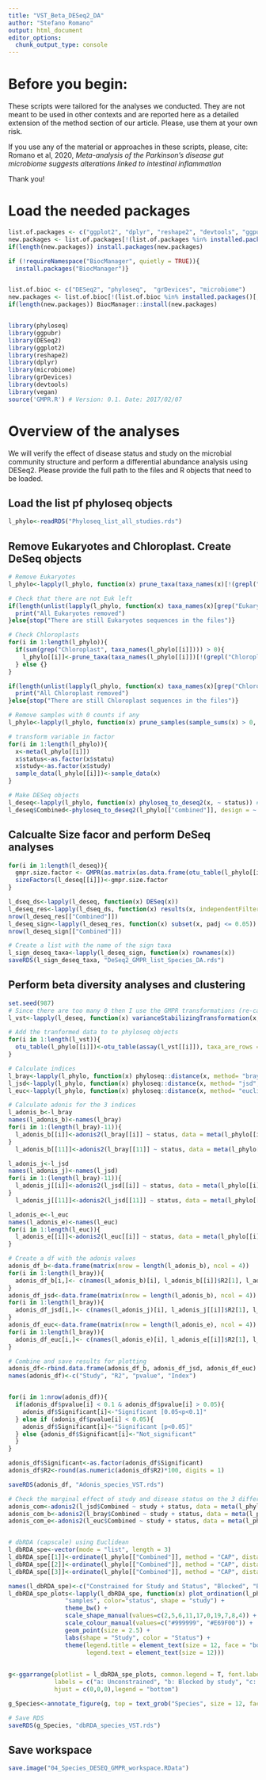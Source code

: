 ```yaml
---
title: "VST_Beta_DESeq2_DA"
author: "Stefano Romano"
output: html_document
editor_options: 
  chunk_output_type: console
---
```

# Before you begin:

These scripts were tailored for the analyses we conducted. They are not meant to be used in other contexts and are reported here as a detailed extension of the method section of our article. Please, use them at your own risk.

If you use any of the material or approaches in these scripts, please, cite:
Romano et al, 2020, *Meta-analysis of the Parkinson’s disease gut microbiome suggests alterations linked to intestinal inflammation*

Thank you!

# Load the needed packages
```r
list.of.packages <- c("ggplot2", "dplyr", "reshape2", "devtools", "ggpubr", "vegan")
new.packages <- list.of.packages[!(list.of.packages %in% installed.packages()[,"Package"])]
if(length(new.packages)) install.packages(new.packages)

if (!requireNamespace("BiocManager", quietly = TRUE)){
  install.packages("BiocManager")}


list.of.bioc <- c("DESeq2", "phyloseq",  "grDevices", "microbiome")
new.packages <- list.of.bioc[!(list.of.bioc %in% installed.packages()[,"Package"])]
if(length(new.packages)) BiocManager::install(new.packages)


library(phyloseq)
library(ggpubr)
library(DESeq2)
library(ggplot2)
library(reshape2)
library(dplyr)
library(microbiome) 
library(grDevices)
library(devtools)
library(vegan)
source('GMPR.R') # Version: 0.1. Date: 2017/02/07
```

# Overview of the analyses
We will verify the effect of disease status and study on the microbial community structure and perform a differential abundance analysis using DESeq2.
Please provide the full path to the files and R objects that need to be loaded.

## Load the list pf phyloseq objects
```r
l_phylo<-readRDS("Phyloseq_list_all_studies.rds")
```

## Remove Eukaryotes and Chloroplast. Create DeSeq objects
```r
# Remove Eukaryotes
l_phylo<-lapply(l_phylo, function(x) prune_taxa(taxa_names(x)[!(grepl("Eukaryota", taxa_names(x), ignore.case = TRUE))], x))

# Check that there are not Euk left
if(length(unlist(lapply(l_phylo, function(x) taxa_names(x)[grep("Eukary*", taxa_names(x))]))) == 0){
  print("All Eukaryotes removed")
}else{stop("There are still Eukaryotes sequences in the files")}

# Check Chloroplasts
for(i in 1:length(l_phylo)){
  if(sum(grep("Chloroplast", taxa_names(l_phylo[[i]]))) > 0){
    l_phylo[[i]]<-prune_taxa(taxa_names(l_phylo[[i]])[!(grepl("Chloropl*", taxa_names(l_phylo[[i]]), ignore.case = TRUE))], l_phylo[[i]])
  } else {}
}

if(length(unlist(lapply(l_phylo, function(x) taxa_names(x)[grep("Chloropl*", taxa_names(x))]))) == 0){
  print("All Chloroplast removed")
}else{stop("There are still Chloroplast sequences in the files")}

# Remove samples with 0 counts if any 
l_phylo<-lapply(l_phylo, function(x) prune_samples(sample_sums(x) > 0, x))

# transform variable in factor
for(i in 1:length(l_phylo)){
  x<-meta(l_phylo[[i]])
  x$status<-as.factor(x$statu)
  x$study<-as.factor(x$study)
  sample_data(l_phylo[[i]])<-sample_data(x)
}

# Make DESeq objects
l_deseq<-lapply(l_phylo, function(x) phyloseq_to_deseq2(x, ~ status)) # The warning here is meaningless because we are going to create a new ds object below for the combined dataset
l_deseq$Combined<-phyloseq_to_deseq2(l_phylo[["Combined"]], design = ~ study + status)

```

## Calcualte Size facor and perform DeSeq analyses

```r
for(i in 1:length(l_deseq)){
  gmpr.size.factor <- GMPR(as.matrix(as.data.frame(otu_table(l_phylo[[i]]))))
  sizeFactors(l_deseq[[i]])<-gmpr.size.factor
}

l_dseq_ds<-lapply(l_deseq, function(x) DESeq(x))
l_deseq_res<-lapply(l_dseq_ds, function(x) results(x, independentFiltering  = TRUE))
nrow(l_deseq_res[["Combined"]])
l_deseq_sign<-lapply(l_deseq_res, function(x) subset(x, padj <= 0.05))
nrow(l_deseq_sign[["Combined"]])

# Create a list with the name of the sign taxa 
l_sign_deseq_taxa<-lapply(l_deseq_sign, function(x) rownames(x))
saveRDS(l_sign_deseq_taxa, "DeSeq2_GMPR_list_Species_DA.rds")

```


## Perform beta diversity analyses and clustering

```r
set.seed(987)
# Since there are too many 0 then I use the GMPR transformations (re-called from above dseq object)
l_vst<-lapply(l_deseq, function(x) varianceStabilizingTransformation(x, blind = FALSE))

# Add the tranformed data to te phyloseq objects
for(i in 1:length(l_vst)){
  otu_table(l_phylo[[i]])<-otu_table(assay(l_vst[[i]]), taxa_are_rows = T)
}

# Calculate indices 
l_bray<-lapply(l_phylo, function(x) phyloseq::distance(x, method= "bray", na.rm = F))
l_jsd<-lapply(l_phylo, function(x) phyloseq::distance(x, method= "jsd", na.rm=F))
l_euc<-lapply(l_phylo, function(x) phyloseq::distance(x, method= "euclidean", na.rm=F))

# Calculate adonis for the 3 indices
l_adonis_b<-l_bray
names(l_adonis_b)<-names(l_bray)
for(i in 1:(length(l_bray)-11)){
  l_adonis_b[[i]]<-adonis2(l_bray[[i]] ~ status, data = meta(l_phylo[[i]]),add = "lingoes")
}
  l_adonis_b[[11]]<-adonis2(l_bray[[11]] ~ status, data = meta(l_phylo[[11]]))

l_adonis_j<-l_jsd
names(l_adonis_j)<-names(l_jsd)
for(i in 1:(length(l_bray)-11)){
  l_adonis_j[[i]]<-adonis2(l_jsd[[i]] ~ status, data = meta(l_phylo[[i]]),add = "lingoes")
}
  l_adonis_j[[11]]<-adonis2(l_jsd[[11]] ~ status, data = meta(l_phylo[[11]]))

l_adonis_e<-l_euc
names(l_adonis_e)<-names(l_euc)
for(i in 1:length(l_euc)){
  l_adonis_e[[i]]<-adonis2(l_euc[[i]] ~ status, data = meta(l_phylo[[i]]))
}

# Create a df with the adonis values 
adonis_df_b<-data.frame(matrix(nrow = length(l_adonis_b), ncol = 4))
for(i in 1:length(l_bray)){
  adonis_df_b[i,]<- c(names(l_adonis_b)[i], l_adonis_b[[i]]$R2[1], l_adonis_b[[i]]$`Pr(>F)`[1], "Bray_VST")
}
adonis_df_jsd<-data.frame(matrix(nrow = length(l_adonis_b), ncol = 4))
for(i in 1:length(l_bray)){
  adonis_df_jsd[i,]<- c(names(l_adonis_j)[i], l_adonis_j[[i]]$R2[1], l_adonis_j[[i]]$`Pr(>F)`[1], "JSD_VST")
}
adonis_df_euc<-data.frame(matrix(nrow = length(l_adonis_e), ncol = 4))
for(i in 1:length(l_bray)){
  adonis_df_euc[i,]<- c(names(l_adonis_e)[i], l_adonis_e[[i]]$R2[1], l_adonis_e[[i]]$`Pr(>F)`[1], "Euclidean_VST")
}

# Combine and save results for plotting
adonis_df<-rbind.data.frame(adonis_df_b, adonis_df_jsd, adonis_df_euc)
names(adonis_df)<-c("Study", "R2", "pvalue", "Index")


for(i in 1:nrow(adonis_df)){
  if(adonis_df$pvalue[i] < 0.1 & adonis_df$pvalue[i] > 0.05){
    adonis_df$Significant[i]<-"Significant [0.05<p<0.1]"
  } else if (adonis_df$pvalue[i] < 0.05){
    adonis_df$Significant[i]<-"Significant [p<0.05]"
  } else {adonis_df$Significant[i]<-"Not_significant"
  }
}

adonis_df$Significant<-as.factor(adonis_df$Significant)
adonis_df$R2<-round(as.numeric(adonis_df$R2)*100, digits = 1)

saveRDS(adonis_df, "Adonis_species_VST.rds")

# Check the marginal effect of study and disease status on the 3 different distances
adonis_com<-adonis2(l_jsd$Combined ~ study + status, data = meta(l_phylo$Combined), by = "margin")
adonis_com_b<-adonis2(l_bray$Combined ~ study + status, data = meta(l_phylo$Combined), by = "margin")
adonis_com_e<-adonis2(l_euc$Combined ~ study + status, data = meta(l_phylo$Combined), by = "margin")


# dbRDA (capscale) using Euclidean
l_dbRDA_spe<-vector(mode = "list", length = 3)
l_dbRDA_spe[[1]]<-ordinate(l_phylo[["Combined"]], method = "CAP", distance = l_euc[["Combined"]], formula = l_phylo[["Combined"]] ~ 1 )
l_dbRDA_spe[[2]]<-ordinate(l_phylo[["Combined"]], method = "CAP", distance = l_euc[["Combined"]], formula = l_phylo[["Combined"]] ~ 1  + Condition(study))
l_dbRDA_spe[[3]]<-ordinate(l_phylo[["Combined"]], method = "CAP", distance = l_euc[["Combined"]], formula = l_phylo[["Combined"]] ~  status + Condition(study))

names(l_dbRDA_spe)<-c("Constrained for Study and Status", "Blocked", "Blocked_constrained")
l_dbRDA_spe_plots<-lapply(l_dbRDA_spe, function(x) plot_ordination(l_phylo[["Combined"]], x, 
                "samples", color="status", shape = "study") +
                theme_bw() +
                scale_shape_manual(values=c(2,5,6,11,17,0,19,7,8,4)) +
                scale_colour_manual(values=c("#999999", "#E69F00")) +
                geom_point(size = 2.5) +
                labs(shape = "Study", color = "Status") +
                theme(legend.title = element_text(size = 12, face = "bold"),
                      legend.text = element_text(size = 12)))
              
                
g<-ggarrange(plotlist = l_dbRDA_spe_plots, common.legend = T, font.label = list(size = 10), label.x = 0.15, label.y = 0.975, ncol = 3,
             labels = c("a: Unconstrained", "b: Blocked by study", "c: Blocked by study constrained by condition"),
             hjust = c(0,0,0),legend = "bottom") 

g_Species<-annotate_figure(g, top = text_grob("Species", size = 12, face = "bold"))

# Save RDS
saveRDS(g_Species, "dbRDA_species_VST.rds")
```

## Save workspace
```r
save.image("04_Species_DESEQ_GMPR_workspace.RData")

```
